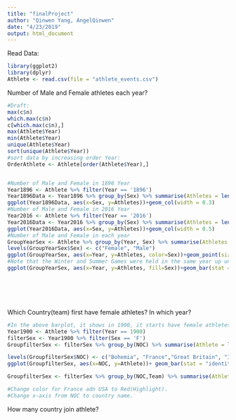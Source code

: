 ```yaml
---
title: "finalProject"
author: "Qinwen Yang, AngelQinwen"
date: "4/23/2019"
output: html_document
---
```




Read Data:
```r
library(ggplot2)
library(dplyr)
Athlete <- read.csv(file = "athlete_events.csv")
```



Number of Male and Female athletes each year?
```r
#Draft:
max(c$n)
which.max(c$n)
c[which.max(c$n),]
max(Athlete$Year)
min(Athlete$Year)
unique(Athlete$Year)
sort(unique(Athlete$Year))
#sort data by increasing order Year:
OrderAthlete <- Athlete[order(Athlete$Year),]


#Number of Male and Female in 1896 Year
Year1896 <- Athlete %>% filter(Year == '1896')
Year1896Data <- Year1896 %>% group_by(Sex) %>% summarise(Athletes = length(unique(Name)))
ggplot(Year1896Data, aes(x=Sex, y=Athletes))+geom_col(width = 0.3)
#Number of Male and Female in 2016 Year
Year2016 <- Athlete %>% filter(Year == '2016')
Year2016Data <- Year2016 %>% group_by(Sex) %>% summarise(Athletes = length(unique(Name)))
ggplot(Year2016Data, aes(x=Sex, y=Athletes))+geom_col(width = 0.5)
#Number of Male and Female in each year
GroupYearSex <- Athlete %>% group_by(Year, Sex) %>% summarise(Athletes = length(unique(Name)))
levels(GroupYearSex$Sex) <- c("Female", "Male")
ggplot(GroupYearSex, aes(x=Year, y=Athletes, color=Sex))+geom_point(size=5)+geom_line(size=1)+ylab("Number of Athlete")+scale_color_manual(values = c("red","blue"))
#Note that the Winter and Summer Games were held in the same year up until 1992, after 1992, starting with 1994, they staggered the olympic games such that Winter Games occur on a four year cycle, then Summer in 1996, then Winter in 1998. The time for holding Olympic games change from four year to two year after 1992.
ggplot(GroupYearSex, aes(x=Year, y=Athletes, fill=Sex))+geom_bar(stat = "identity")+ylab("Number of Athletes")







```
Which Country(team) first have female athletes? In which year? 
```r
#In the above barplot, it shows in 1900, it starts have female athletes.
Year1900 <- Athlete %>% filter(Year == 1900)
filterSex <- Year1900 %>% filter(Sex == 'F')
GroupfilterSex <- filterSex %>% group_by(NOC) %>% summarise(Athlete = length(unique(ID)))

levels(GroupfilterSex$NOC) <- c("Bohemia", "France","Great Britain", "Italy","Lerina","United States")
ggplot(GroupfilterSex, aes(x=NOC, y=Athlete))+ geom_bar(stat = "identity")+ylim(c(0,15))+ylab("Number of Athletes")

GroupfilterSex <- filterSex %>% group_by(NOC,Team) %>% summarise(Athlete = length(unique(ID)))

#Change color for France adn USA to Red(Highlight).
#Change x-axis from NOC to country name.
```

How many country join athlete?
```r

```

